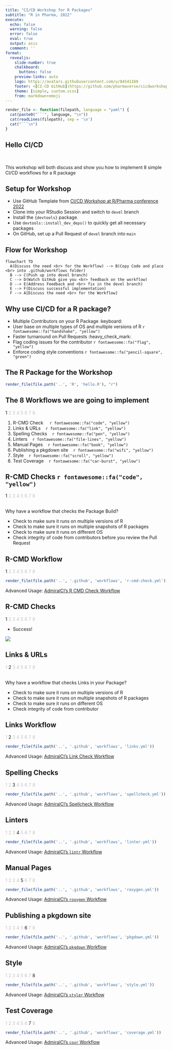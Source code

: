 ```yaml
---
title: "CI/CD Workshop for R Packages"
subtitle: "R in Pharma, 2022"
execute:
  echo: false
  warning: false
  error: false
  eval: true
  output: asis
  comment: ''
format:
  revealjs: 
    slide-number: true
    chalkboard: 
      buttons: false
    preview-links: auto
    logo: https://avatars.githubusercontent.com/u/84541169
    footer: <[CI-CD GitHub](https://github.com/pharmaverse/cicdworkshop.rinpharma2022)>
    theme: [simple, custom.scss]
    from: markdown+emoji
---
```


```r
render_file <- function(filepath, language = "yaml") {
  cat(paste0("```", language, "\n"))
  cat(readLines(filepath), sep = '\n')
  cat("```\n")
}
```

## Hello CI/CD

<br>

This workshop will both discuss and show you how to implement 8 simple CI/CD workflows for a R package


## Setup for Workshop

::: {.incremental}
- Use GitHub Template from [CI/CD Workshop at R/Pharma conference 2022](https://github.com/pharmaverse/cicdworkshop.rinpharma2022)
- Clone into your RStudio Session and switch to `devel` branch
- Install the `{devtools}` package.
- Use `devtools::install_dev_deps()` to quickly get all necessary packages
- On GitHub, set up a Pull Request of `devel` branch into `main`
:::

## Flow for Workshop

```mermaid
flowchart TD
  A(Discuss the need <br> for the Workflow) --> B(Copy Code and place <br> into .github/workflows folder)
  B --> C(Push up into devel branch)
  C --> D(Watch GitHub give you <br> feedback on the workflow)
  D --> E(Address Feedback and <br> fix in the devel branch)
  E --> F(Discuss successful implementation)
  F --> A[Discuss the need <br> for the Workflow]
```

::: footer
::: 

## Why use CI/CD for a R package?

::: {.incremental}
- Multiple Contributors on your R Package :keyboard:
- User base on multiple types of OS and multiple versions of R `r fontawesome::fa("handshake", "yellow")` 
- Faster turnaround on Pull Requests :heavy_check_mark:
- Flag coding issues for the contributor `r fontawesome::fa("flag", "yellow")` 
- Enforce coding style conventions `r fontawesome::fa("pencil-square", "green")`
:::

## The R Package for the Workshop

```r
render_file(file.path('..', 'R', 'hello.R'), "r")
```

<!--
## The R Package for the Workshop

Package is super lean to help focus on the CI/CD part.

```r
cat(paste0("```bash\n"))
library(fs)
tree <- dir_tree("..", recurse = 1)
cat("```")
```
-->

## The 8 Workflows we are going to implement

::: {.absolute top="0" left="100%"}
::: {.sectionhead}
1 [2 3 4 5 6 7 8]{style="opacity:0.25"}
:::
:::
<!-- https://fontawesome.com/icons/file-lines?s=solid&f=classic  -->
 
::: {.incremental}
1. R-CMD Check &nbsp; &nbsp; `r fontawesome::fa("code", "yellow")` 
1. Links & URLs &nbsp; &nbsp;`r fontawesome::fa("link", "yellow")`
1. Spelling Checks &nbsp; &nbsp;`r fontawesome::fa("pen", "yellow")`
1. Linters  &nbsp; &nbsp;`r fontawesome::fa("file-lines", "yellow")` 
1. Manual Pages &nbsp; &nbsp;`r fontawesome::fa("book", "yellow")` 
1. Publishing a pkgdown site &nbsp; &nbsp;`r fontawesome::fa("wifi", "yellow")`
1. Style &nbsp; &nbsp;`r fontawesome::fa("scroll", "yellow")`
1. Test Coverage &nbsp; &nbsp;`r fontawesome::fa("car-burst", "yellow")`

:::

## R-CMD Checks `r fontawesome::fa("code", "yellow")`

::: {.absolute top="0" left="100%"}
::: {.sectionhead}
1 [2 3 4 5 6 7 8]{style="opacity:0.25"}
:::
:::

<br>
Why have a workflow that checks the Package Build?
<br>


::: {.incremental}
- Check to make sure it runs on multiple versions of R
- Check to make sure it runs on multiple snapshots of R packages
- Check to make sure it runs on different OS
- Check integrity of code from contributors before you review the Pull Request
:::


## R-CMD Workflow

::: {.absolute top="0" left="100%"}
::: {.sectionhead}
1 [2 3 4 5 6 7 8]{style="opacity:0.25"}
:::
:::

```r
render_file(file.path('..', '.github', 'workflows', 'r-cmd-check.yml'))
```

::: footer
Advanced Usage: [AdmiralCI's R CMD Check Workflow](https://raw.githubusercontent.com/pharmaverse/admiralci/main/.github/workflows/r-cmd-check.yml)
:::

## R-CMD Checks

::: {.absolute top="0" left="100%"}
::: {.sectionhead}
1 [2 3 4 5 6 7 8]{style="opacity:0.25"}
:::
:::

- Success!

![](images/success_rcmd.png)

## Links & URLs

::: {.absolute top="0" left="100%"}
::: {.sectionhead}
[1]{style="opacity:0.25"} 2 [3 4 5 6 7 8]{style="opacity:0.25"}
:::
:::

<br>
Why have a workflow that checks Links in your Package?
<br>


::: {.incremental}
- Check to make sure it runs on multiple versions of R
- Check to make sure it runs on multiple snapshots of R packages
- Check to make sure it runs on different OS
- Check integrity of code from contributor
:::

## Links Workflow

::: {.absolute top="0" left="100%"}
::: {.sectionhead}
[1]{style="opacity:0.25"} 2 [3 4 5 6 7 8]{style="opacity:0.25"}
:::
:::

```r
render_file(file.path('..', '.github', 'workflows', 'links.yml'))
```

::: footer
Advanced Usage: [AdmiralCI's Link Check Workflow](https://raw.githubusercontent.com/pharmaverse/admiralci/main/.github/workflows/links.yml)
:::

## Spelling Checks

::: {.absolute top="0" left="100%"}
::: {.sectionhead}
[1 2]{style="opacity:0.25"} 3 [4 5 6 7 8]{style="opacity:0.25"}
:::
:::

```r
render_file(file.path('..', '.github', 'workflows', 'spellcheck.yml'))
```

::: footer
Advanced Usage: [AdmiralCI's Spellcheck Workflow](https://raw.githubusercontent.com/pharmaverse/admiralci/main/.github/workflows/spellcheck.yml)
:::

## Linters

::: {.absolute top="0" left="100%"}
::: {.sectionhead}
[1 2 3]{style="opacity:0.25"} 4 [5 6 7 8]{style="opacity:0.25"}
:::
:::

```r
render_file(file.path('..', '.github', 'workflows', 'linter.yml'))
```

::: footer
Advanced Usage: [AdmiralCI's `lintr` Workflow](https://raw.githubusercontent.com/pharmaverse/admiralci/main/.github/workflows/lintr.yml)
:::


## Manual Pages

::: {.absolute top="0" left="100%"}
::: {.sectionhead}
[1 2 3 4]{style="opacity:0.25"} 5 [6 7 8]{style="opacity:0.25"}
:::
:::

```r
render_file(file.path('..', '.github', 'workflows', 'roxygen.yml'))
```

::: footer
Advanced Usage: [AdmiralCI's `roxygen` Workflow](https://raw.githubusercontent.com/pharmaverse/admiralci/main/.github/workflows/man-pages.yml)
:::

## Publishing a pkgdown site

::: {.absolute top="0" left="100%"}
::: {.sectionhead}
[1 2 3 4 5]{style="opacity:0.25"} 6 [7 8]{style="opacity:0.25"}
:::
:::

```r
render_file(file.path('..', '.github', 'workflows', 'pkgdown.yml'))
```

::: footer
Advanced Usage: [AdmiralCI's `pkgdown` Workflow](https://raw.githubusercontent.com/pharmaverse/admiralci/main/.github/workflows/pkgdown.yml)
:::

## Style

::: {.absolute top="0" left="100%"}
::: {.sectionhead}
[1 2 3 4 5 6 7]{style="opacity:0.25"} 8 []{style="opacity:0.25"}
:::
:::

```r
render_file(file.path('..', '.github', 'workflows', 'style.yml'))
```

::: footer
Advanced Usage: [AdmiralCI's `styler` Workflow](https://raw.githubusercontent.com/pharmaverse/admiralci/main/.github/workflows/style.yml)
:::

## Test Coverage

::: {.absolute top="0" left="100%"}
::: {.sectionhead}
[1 2 3 4 5 6]{style="opacity:0.25"} 7 [8]{style="opacity:0.25"}
:::
:::

```r
render_file(file.path('..', '.github', 'workflows', 'coverage.yml'))
```

::: footer
Advanced Usage: [AdmiralCI's `covr` Workflow](https://raw.githubusercontent.com/pharmaverse/admiralci/main/.github/workflows/coverage.yml)
:::
